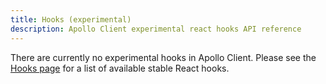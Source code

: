 ```yaml
---
title: Hooks (experimental)
description: Apollo Client experimental react hooks API reference
---
```


There are currently no experimental hooks in Apollo Client. Please see the [Hooks page](./hooks) for a list of available stable React hooks.

